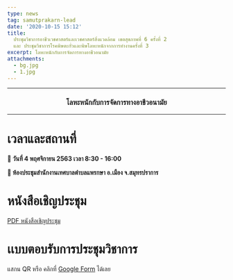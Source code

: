 ```yaml
---
type: news
tag: samutprakarn-lead
date: '2020-10-15 15:12'
title: 
  ประชุมวิชาการอาชีวเวชศาสตร์และเวชศาสตร์สิ่งแวดล้อม เขตสุขภาพที่ 6 ครั้งที่ 2
  และ ประชุมวิชาการโรคพิษตะกั่วและพิษโลหะหนักจากการทำงานครั้งที่ 3
excerpt: โลหะหนักกับการจัดการทางอาชีวอนามัย
attachments:
  - bg.jpg
  - 1.jpg
---
```





---

<center><h3>โลหะหนักกับการจัดการทางอาชีวอนามัย</h3></center>

---

<GatsbyImage image={props.pageContext.images[1].childImageSharp.gatsbyImageData} alt="poster" />

# เวลาและสถานที่

**📅 วันที่ 4 พฤศจิกายน 2563 เวลา 8:30 - 16:00**

**🏫 ห้องประชุมสำนักงานเทศบาลตำบลแพรกษา อ.เมือง จ.สมุทรปราการ**

# หนังสือเชิญประชุม

<a href="/news/2020/october/samutprakarn-lead/เชิญประชุม_2020_10_15_6_56_52_29365.pdf">PDF หนังสือเชิญประชุม</a>

# เเบบตอบรับการประชุมวิชาการ

แสกน QR หรือ คลิกที่ [Google Form](https://docs.google.com/forms/d/e/1FAIpQLScpT6DyGk0vl5MUeRgNiX_YEYdKwGrerl0r053mpima9Pbosg/viewform) ได้เลย